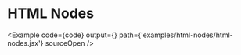 
# HTML Nodes

<Example
  code={code}
  output={<Graph />}
  path={'examples/html-nodes/html-nodes.jsx'}
  sourceOpen
/>
